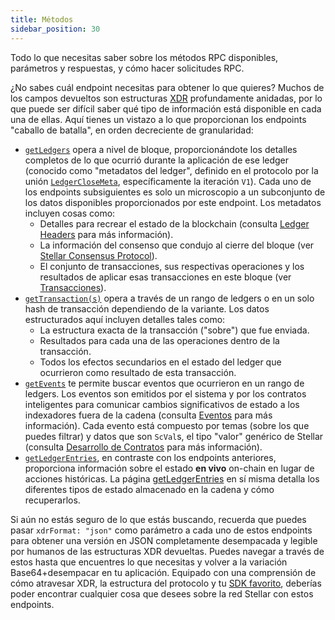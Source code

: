 ```yaml
---
title: Métodos
sidebar_position: 30
---
```



Todo lo que necesitas saber sobre los métodos RPC disponibles, parámetros y respuestas, y cómo hacer solicitudes RPC.

<DocCardList />

¿No sabes cuál endpoint necesitas para obtener lo que quieres? Muchos de los campos devueltos son estructuras [XDR](../../../../../learn/fundamentals/data-format/xdr.mdx#more-about-xdr) profundamente anidadas, por lo que puede ser difícil saber qué tipo de información está disponible en cada una de ellas. Aquí tienes un vistazo a lo que proporcionan los endpoints "caballo de batalla", en orden decreciente de granularidad:

- [`getLedgers`](./getLedgers.mdx) opera a nivel de bloque, proporcionándote los detalles completos de lo que ocurrió durante la aplicación de ese ledger (conocido como "metadatos del ledger", definido en el protocolo por la unión [`LedgerCloseMeta`](https://github.com/stellar/stellar-xdr/blob/v22.0/Stellar-ledger.x#L539), específicamente la iteración `V1`). Cada uno de los endpoints subsiguientes es solo un microscopio a un subconjunto de los datos disponibles proporcionados por este endpoint. Los metadatos incluyen cosas como:
  - Detalles para recrear el estado de la blockchain (consulta [Ledger Headers](../../../../../learn/fundamentals/stellar-data-structures/ledgers.mdx#ledger-headers) para más información).
  - La información del consenso que condujo al cierre del bloque (ver [Stellar Consensus Protocol](../../../../../learn/fundamentals/stellar-consensus-protocol.mdx)).
  - El conjunto de transacciones, sus respectivas operaciones y los resultados de aplicar esas transacciones en este bloque (ver [Transacciones](../../../../../learn/fundamentals/transactions/operations-and-transactions.mdx)).
- [`getTransaction(s)`](./getTransactions.mdx) opera a través de un rango de ledgers o en un solo hash de transacción dependiendo de la variante. Los datos estructurados aquí incluyen detalles tales como:
  - La estructura exacta de la transacción ("sobre") que fue enviada.
  - Resultados para cada una de las operaciones dentro de la transacción.
  - Todos los efectos secundarios en el estado del ledger que ocurrieron como resultado de esta transacción.
- [`getEvents`](./getEvents.mdx) te permite buscar eventos que ocurrieron en un rango de ledgers. Los eventos son emitidos por el sistema y por los contratos inteligentes para comunicar cambios significativos de estado a los indexadores fuera de la cadena (consulta [Eventos](../../../../../learn/fundamentals/stellar-data-structures/events.mdx) para más información). Cada evento está compuesto por temas (sobre los que puedes filtrar) y datos que son `ScVal`s, el tipo "valor" genérico de Stellar (consulta [Desarrollo de Contratos](../../../../../learn/fundamentals/contract-development/types/built-in-types.mdx) para más información).
- [`getLedgerEntries`](./getLedgerEntries.mdx), en contraste con los endpoints anteriores, proporciona información sobre el estado **en vivo** on-chain en lugar de acciones históricas. La página [getLedgerEntries](./getLedgerEntries.mdx) en sí misma detalla los diferentes tipos de estado almacenado en la cadena y cómo recuperarlos.

Si aún no estás seguro de lo que estás buscando, recuerda que puedes pasar `xdrFormat: "json"` como parámetro a cada uno de estos endpoints para obtener una versión en JSON completamente desempacada y legible por humanos de las estructuras XDR devueltas. Puedes navegar a través de estos hasta que encuentres lo que necesitas y volver a la variación Base64+desempacar en tu aplicación. Equipado con una comprensión de cómo atravesar XDR, la estructura del protocolo y tu [SDK favorito](../../../../../tools/sdks/README.mdx), deberías poder encontrar cualquier cosa que desees sobre la red Stellar con estos endpoints.
